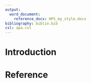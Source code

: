 ```yaml
---
output:
  word_document:
    reference_docx: HPS_my_style.docx
bibliography: biblio.bib
csl: apa.csl
---
```


# Introduction

# Reference
